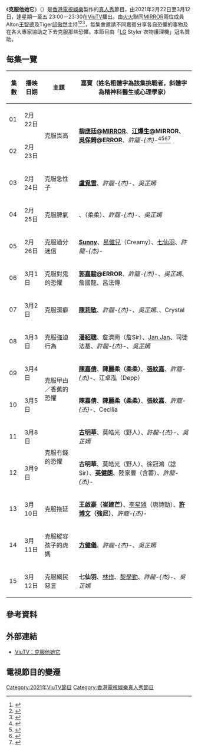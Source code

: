 {{電視節目資訊框
| 名稱      = 克服他她它
| 英文名稱  = We Shall Overcome
| 圖片      = 檔案:We Shall Overcome ViuTV.jpg
| 類型      = [[真人秀|真人秀]]
| 監製      = 韋嘉華
| 主持      = [[火火|火火]]、[[王智德|王智德]]、[[邱傲然|邱傲然]]
| 旁白      = [[陳炳銓|陳炳銓]]
| 國家      = {{HKG}}
| 語言      = [[粵語|粵語]] 
| 字幕      = 
| 標語      = 
| 集數      = 15
| 導演      = 簡奕瑜、梁麗賢
| 編審      = 袁藹慈
| 每集長度  = 30分鐘（含廣告）
| 製作年份  = 2020年11月－2021年1月
| 外景      = {{HKG}}
| 製作公司   =[[香港電視娛樂|香港電視娛樂]]
| 電視台    = [[ViuTV|ViuTV]]
| 圖像制式  = [[16:9|16:9]]；[[高清電視|高清電視]] [[1080i|1080i]]
| 聲音制式  = [[立體聲|立體聲]]
| 播出國家  = {{HKG}}
| 開始      = 2021年2月22日
| 結束      = 2021年3月12日
| 播出時間   = 逢星期一至五 23:00－23:30
| 官方網站   = https://viu.tv/encore/we-shall-overcome
}}
《'''克服他她它'''》（{{lang|en|''We Shall Overcome''}}）是[[香港電視娛樂|香港電視娛樂]]製作的[[真人秀|真人秀]]節目，由2021年2月22日至3月12日，逢星期一至五 23:00－23:30在[[ViuTV|ViuTV]]播出。由[[火火|火火]]聯同[[MIRROR_(組合)|MIRROR]]兩位成員Alton[[王智德|王智德]]及Tiger[[邱傲然|邱傲然]]主持<ref>{{cite web |title=ViuTV搵MIRROR迎戰 |url=https://hk.appledaily.com/entertainment/20210220/CTNU46SKFZFMDOLSPR5Z4V35RQ/ |website=蘋果日報 |date=2021-02-20 |accessdate=2021-02-20 |archive-date=2021-06-21 |archive-url=https://web.archive.org/web/20210621190241/https://hk.appledaily.com/entertainment/20210220/CTNU46SKFZFMDOLSPR5Z4V35RQ/ |dead-url=no }}</ref><ref>{{cite web |title=克服他她它｜藝人戴騎呢口罩起晒霧氣　網民︰好似戴咗氧氣罩 |url=https://www.hk01.com/即時娛樂/590997/ |website=香港01 |date=2021-02-23 |accessdate=2021-02-23}}</ref><ref>{{cite web |title=【克服他她它】特製口罩累事！@MIRROR似戴氧氣罩 |url=https://news.modia.com.hk/headlines/201371/ |website=流動新聞 |date=2021-02-24 |accessdate=2021-02-24}}</ref>，每集會邀請不同嘉賓分享各自恐懼的事物及在各大專家協助之下去克服那些恐懼。本節目由「[[LG集團|LG]] Styler 衣物護理機」冠名贊助。

==每集一覽==
{| class="wikitable"
|-
!集數!!播映日期!!主題!!嘉賓（姓名粗體字為該集挑戰者，斜體字為精神科醫生或心理學家）
|-
| 01 || 2月22日 || rowspan="2"|克服畏高 || rowspan="2"|'''[[柳應廷|柳應廷]]@[[MIRROR_(組合)|MIRROR]]'''、'''[[江𤒹生|江𤒹生]]@MIRROR'''、'''[[吳保錡|吳保錡]]@[[ERROR_(組合)|ERROR]]'''、''許龍-{杰}-''<ref>{{cite web |title=MIRROR成員勢克服畏高 AK挑戰高空獨木橋嗌唔得 Jer未玩已頭暈 |url=https://ol.mingpao.com/ldy/showbiz/latest/20210219/1613727649283/ |website=明報OL |date=2021-02-19 |accessdate=2021-02-19}}</ref><ref>{{cite web |title=Jer挑戰高空緊張到肚痛頭暈 AK又要驚又要玩大嗌：唔得啦 |url=https://hd.stheadline.com/life/ent/realtime/2002767/ |website=頭條日報 |date=2021-02-19 |accessdate=2021-02-19}}</ref><ref>{{cite web |title=畏高Jer崩潰大叫：唔好嘈！ |url=https://hd.stheadline.com/life/ent/daily/913333/ |website=頭條日報 |date=2021-02-20 |accessdate=2021-02-20}}</ref><ref>{{cite web |title=柳應廷克服畏高 行獨木橋緊張到崩潰大叫 |url=https://news.modia.com.hk/headlines/201035/ |website=流動新聞 |date=2021-02-21 |accessdate=2021-02-21}}</ref>
|-
| 02 || 2月23日
|-
| 03 || 2月24日 || 克服急性子 || '''[[盧覓雪|盧覓雪]]'''、''許龍-{杰}-''、''吳芷嫣''
|-
| 04 || 2月25日 || 克服脾氣 || '''{{tsl|yue|劉兆豐}}'''、{{tsl|yue|陳麗柔}}（柔柔）、''許龍-{杰}-''、''吳芷嫣''
|-
| 05 || 2月26日 || 克服過分迷信 || '''[[ArhoTV|Sunny]]'''、[[易健兒|易健兒]]（Creamy）、[[七仙羽|七仙羽]]、''許龍-{杰}-''
|-
| 06 || 3月1日 || 克服對鬼的恐懼 || '''[[郭嘉駿|郭嘉駿]]@ERROR'''、''許龍-{杰}-''、''吳芷嫣''、詹國龍、呂法傳
|-
| 07 || 3月2日 || 克服潔癖 || '''[[陳莉敏|陳莉敏]]'''、''許龍-{杰}-''、''吳芷嫣''、{{tsl|yue|徐蒝}}、Crystal
|-
| 08 || 3月3日 || 克服強迫行為 || '''[[潘紹聰|潘紹聰]]'''、詹濟南（詹Sir）、[[Jan_Jan|Jan Jan]]、司徒法基、''許龍-{杰}-''、''吳芷嫣''
|-
| 09 || 3月4日 || rowspan="2"|克服曱甴／香蕉的恐懼 || '''[[陳嘉倩|陳嘉倩]]'''、'''陳麗柔（柔柔）'''、'''[[張紋嘉|張紋嘉]]'''、''許龍-{杰}-''、江卓泓（Depp）
|-
| 10 || 3月5日 || '''陳嘉倩'''、'''陳麗柔（柔柔）'''、'''張紋嘉'''、''許龍-{杰}-''、Cecilia
|-
| 11 || 3月8日 || rowspan="2"|克服冇錢的恐懼 || '''[[古明華|古明華]]'''、莫皓光（野人）、''許龍-{杰}-''、''吳芷嫣''
|-
| 12 || 3月9日 || '''古明華'''、莫皓光（野人）、徐冠鴻（諗Sir）、'''[[英健朗|英健朗]]'''、陸家豐（含蓄）、''許龍-{杰}-''
|-
| 13 || 3月10日 || 克服拖延 || '''王啟豪（崔建芒）'''、[[李星熲|李星熲]]（唐詩勁）、'''[[許博文|許博文]]（強尼）'''、''許龍-{杰}-''
|-
| 14 || 3月11日 || 克服縱容孩子的虎媽 || '''[[方健儀|方健儀]]'''、''許龍-{杰}-''、''吳芷嫣''
|-
| 15 || 3月12日 || 克服網民惡言 || '''七仙羽'''、[[林作|林作]]、[[黎學勤|黎學勤]]、''許龍-{杰}-''、''吳芷嫣''
|}

==參考資料==
{{reflist}}

==外部連結==
*[https://viu.tv/encore/we-shall-overcome ViuTV：克服他她它] {{Wayback|url=https://viu.tv/encore/we-shall-overcome |date=20211208035259 }}

== 電視節目的變遷 ==
{{電視節目的變遷
| 電視台 = {{HKG}} [[ViuTV|ViuTV]]
| 播放檔次 = 星期一至五 23:00－23:30
| 上一節目 = [[開運旅神團|開運旅神團]]<br>（2021年2月1日－2021年2月19日）
| 節目名稱 = 克服他她它<br>（2021年2月22日－2021年3月12日）
| 下一節目 = [[不一樣的節日|不一樣的節日]]<br>（2021年3月15日－2021年4月2日）
}}

{{2021年ViuTV實況娛樂}}
[[Category:2021年ViuTV節目|Category:2021年ViuTV節目]]
[[Category:香港電視娛樂真人秀節目|Category:香港電視娛樂真人秀節目]]